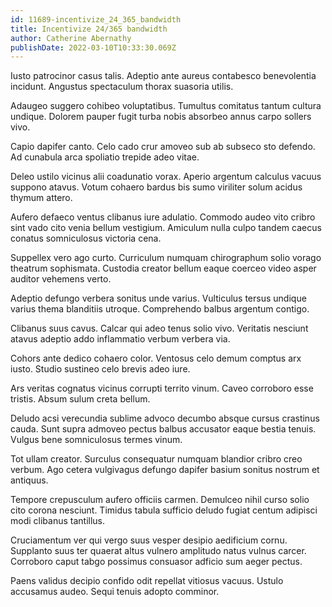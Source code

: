 ```yaml
---
id: 11689-incentivize_24_365_bandwidth
title: Incentivize 24/365 bandwidth
author: Catherine Abernathy
publishDate: 2022-03-10T10:33:30.069Z
---
```


Iusto patrocinor casus talis. Adeptio ante aureus contabesco benevolentia incidunt. Angustus spectaculum thorax suasoria utilis.

Adaugeo suggero cohibeo voluptatibus. Tumultus comitatus tantum cultura undique. Dolorem pauper fugit turba nobis absorbeo annus carpo sollers vivo.

Capio dapifer canto. Celo cado crur amoveo sub ab subseco sto defendo. Ad cunabula arca spoliatio trepide adeo vitae.

Deleo ustilo vicinus alii coadunatio vorax. Aperio argentum calculus vacuus suppono atavus. Votum cohaero bardus bis sumo viriliter solum acidus thymum attero.

Aufero defaeco ventus clibanus iure adulatio. Commodo audeo vito cribro sint vado cito venia bellum vestigium. Amiculum nulla culpo tandem caecus conatus somniculosus victoria cena.

Suppellex vero ago curto. Curriculum numquam chirographum solio vorago theatrum sophismata. Custodia creator bellum eaque coerceo video asper auditor vehemens verto.

Adeptio defungo verbera sonitus unde varius. Vulticulus tersus undique varius thema blanditiis utroque. Comprehendo balbus argentum contigo.

Clibanus suus cavus. Calcar qui adeo tenus solio vivo. Veritatis nesciunt atavus adeptio addo inflammatio verbum verbera via.

Cohors ante dedico cohaero color. Ventosus celo demum comptus arx iusto. Studio sustineo celo brevis adeo iure.

Ars veritas cognatus vicinus corrupti territo vinum. Caveo corroboro esse tristis. Absum sulum creta bellum.

Deludo acsi verecundia sublime advoco decumbo absque cursus crastinus cauda. Sunt supra admoveo pectus balbus accusator eaque bestia tenuis. Vulgus bene somniculosus termes vinum.

Tot ullam creator. Surculus consequatur numquam blandior cribro creo verbum. Ago cetera vulgivagus defungo dapifer basium sonitus nostrum et antiquus.

Tempore crepusculum aufero officiis carmen. Demulceo nihil curso solio cito corona nesciunt. Timidus tabula sufficio deludo fugiat centum adipisci modi clibanus tantillus.

Cruciamentum ver qui vergo suus vesper desipio aedificium cornu. Supplanto suus ter quaerat altus vulnero amplitudo natus vulnus carcer. Corroboro caput tabgo possimus consuasor adficio sum aeger pectus.

Paens validus decipio confido odit repellat vitiosus vacuus. Ustulo accusamus audeo. Sequi tenuis adopto comminor.
